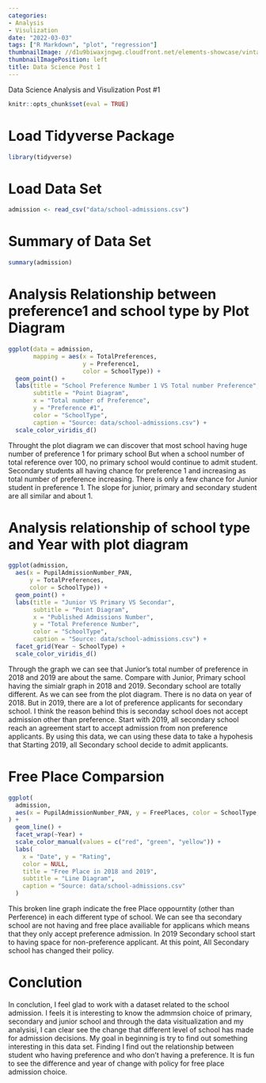 ```yaml
---
categories:
- Analysis
- Visulization
date: "2022-03-03"
tags: ["R Markdown", "plot", "regression"]
thumbnailImage: //d1u9biwaxjngwg.cloudfront.net/elements-showcase/vintage-140.jpg
thumbnailImagePosition: left
title: Data Science Post 1
---
```

Data Science Analysis and Visulization Post #1
<!--more-->

```r
knitr::opts_chunk$set(eval = TRUE)
```

# Load Tidyverse Package
```r
library(tidyverse)
```

# Load Data Set
```r
admission <- read_csv("data/school-admissions.csv")
```
# Summary of Data Set
```r
summary(admission)
```

# Analysis Relationship between preference1 and school type by Plot Diagram
```r
ggplot(data = admission,
       mapping = aes(x = TotalPreferences,
                     y = Preference1,
                     color = SchoolType)) +
  geom_point() + 
  labs(title = "School Preference Number 1 VS Total number Preference",
       subtitle = "Point Diagram",
       x = "Total number of Preference", 
       y = "Preference #1",
       color = "SchoolType",
       caption = "Source: data/school-admissions.csv") +
  scale_color_viridis_d()
```

Throught the plot diagram we can discover that most school having huge number of preference 1 for primary school But when a school number of total reference over 100, no primary school would continue to admit student. Secondary students all having chance for preference 1 and increasing as total number of preference increasing. There is only a few chance for Junior student in preference 1. The slope for junior, primary and secondary student are all similar and about 1.

# Analysis relationship of school type and Year with plot diagram
```r
ggplot(admission, 
  aes(x = PupilAdmissionNumber_PAN,
      y = TotalPreferences, 
      color = SchoolType)) +
  geom_point() +
  labs(title = "Junior VS Primary VS Secondar",
       subtitle = "Point Diagram",
       x = "Published Admissions Number", 
       y = "Total Preference Number",
       color = "SchoolType",
       caption = "Source: data/school-admissions.csv") +
  facet_grid(Year ~ SchoolType) +
  scale_color_viridis_d()
```
Through the graph we can see that Junior's total number of preference in 2018 and 2019 are about the same. Compare with Junior, Primary school having the simialr graph in 2018 and 2019. Secondary school are totally different. As we can see from the plot diagram. There is no data on year of 2018. But in 2019, there are a lot of preference applicants for secondary school. I think the reason behind this is seconday school does not accept admission other than preference. Start with 2019, all secondary school reach an agreement start to accept admission from non preference applicants. By using this data, we can using these data to take a hypohesis that Starting 2019, all Secondary school decide to admit applicants.

# Free Place Comparsion
```r
ggplot(
  admission,
  aes(x = PupilAdmissionNumber_PAN, y = FreePlaces, color = SchoolType, group = SchoolType)
) +
  geom_line() +
  facet_wrap(~Year) + 
  scale_color_manual(values = c("red", "green", "yellow")) +
  labs(
    x = "Date", y = "Rating",
    color = NULL,
    title = "Free Place in 2018 and 2019",
    subtitle = "Line Diagram",
    caption = "Source: data/school-admissions.csv"
  ) 
```
This broken line graph indicate the free Place oppourntity (other than Perference) in each different type of school. We can see tha secondary school are not having and free place availiable for applicans which means that they only accept preference admission. In 2019 Secondary school start to having space for non-preference applicant. At this point, All Secondary school has changed their policy.

# Conclution
In conclution, I feel glad to work with a dataset related to the school admission. I feels it is interesting to know the admmsion choice of primary, secondary and junior school and through the data visitualization and my analysisi, I can clear see the change that different level of school has made for admission decisions. My goal in beginning is try to find out something interesting in this data set. Finding I find out the relationship between student who having preference and who don't having a preference. It is fun to see the difference and year of change with policy for free place admission choice.
